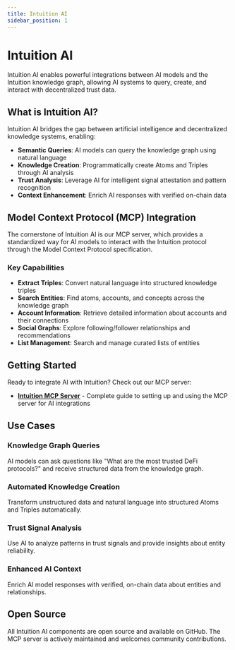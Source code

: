 ```yaml
---
title: Intuition AI
sidebar_position: 1
---
```


# Intuition AI

Intuition AI enables powerful integrations between AI models and the Intuition knowledge graph, allowing AI systems to query, create, and interact with decentralized trust data.

## What is Intuition AI?

Intuition AI bridges the gap between artificial intelligence and decentralized knowledge systems, enabling:

- **Semantic Queries**: AI models can query the knowledge graph using natural language
- **Knowledge Creation**: Programmatically create Atoms and Triples through AI analysis
- **Trust Analysis**: Leverage AI for intelligent signal attestation and pattern recognition
- **Context Enhancement**: Enrich AI responses with verified on-chain data

## Model Context Protocol (MCP) Integration

The cornerstone of Intuition AI is our MCP server, which provides a standardized way for AI models to interact with the Intuition protocol through the Model Context Protocol specification.

### Key Capabilities

- **Extract Triples**: Convert natural language into structured knowledge triples
- **Search Entities**: Find atoms, accounts, and concepts across the knowledge graph
- **Account Information**: Retrieve detailed information about accounts and their connections
- **Social Graphs**: Explore following/follower relationships and recommendations
- **List Management**: Search and manage curated lists of entities

## Getting Started

Ready to integrate AI with Intuition? Check out our MCP server:

- **[Intuition MCP Server](/guides/intuition-ai/mcp-server)** - Complete guide to setting up and using the MCP server for AI integrations

## Use Cases

### Knowledge Graph Queries
AI models can ask questions like "What are the most trusted DeFi protocols?" and receive structured data from the knowledge graph.

### Automated Knowledge Creation
Transform unstructured data and natural language into structured Atoms and Triples automatically.

### Trust Signal Analysis
Use AI to analyze patterns in trust signals and provide insights about entity reliability.

### Enhanced AI Context
Enrich AI model responses with verified, on-chain data about entities and relationships.

## Open Source

All Intuition AI components are open source and available on GitHub. The MCP server is actively maintained and welcomes community contributions. 